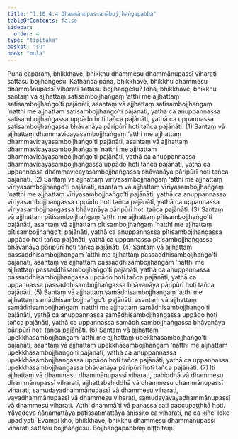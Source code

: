 ```yaml
---
title: "1.10.4.4 Dhammānupassanābojjhaṅgapabba"
tableOfContents: false
sidebar:
  order: 4
type: "tipitaka"
basket: "su"
book: "mula"
---
```



<DynamicBreadcrumb />

<Division number="118" book="mula">

<Paragraph number="384" book="mula">
Puna caparaṃ, bhikkhave, bhikkhu dhammesu dhammānupassī viharati sattasu bojjhaṅgesu. Kathañca pana, bhikkhave, bhikkhu dhammesu dhammānupassī viharati sattasu bojjhaṅgesu? Idha, bhikkhave, bhikkhu santaṃ vā ajjhattaṃ satisambojjhaṅgaṃ ‘atthi me ajjhattaṃ satisambojjhaṅgo’ti pajānāti, asantaṃ vā ajjhattaṃ satisambojjhaṅgaṃ ‘natthi me ajjhattaṃ satisambojjhaṅgo’ti pajānāti, yathā ca anuppannassa satisambojjhaṅgassa uppādo hoti tañca pajānāti, yathā ca uppannassa satisambojjhaṅgassa bhāvanāya pāripūrī hoti tañca pajānāti. (1)
</Paragraph>

<Paragraph number="385" book="mula">
Santaṃ vā ajjhattaṃ dhammavicayasambojjhaṅgaṃ ‘atthi me ajjhattaṃ dhammavicayasambojjhaṅgo’ti pajānāti, asantaṃ vā ajjhattaṃ dhammavicayasambojjhaṅgaṃ ‘natthi me ajjhattaṃ dhammavicayasambojjhaṅgo’ti pajānāti, yathā ca anuppannassa dhammavicayasambojjhaṅgassa uppādo hoti tañca pajānāti, yathā ca uppannassa dhammavicayasambojjhaṅgassa bhāvanāya pāripūrī hoti tañca pajānāti. (2)
</Paragraph>

<Paragraph number="386" book="mula">
Santaṃ vā ajjhattaṃ vīriyasambojjhaṅgaṃ ‘atthi me ajjhattaṃ vīriyasambojjhaṅgo’ti pajānāti, asantaṃ vā ajjhattaṃ vīriyasambojjhaṅgaṃ ‘natthi me ajjhattaṃ vīriyasambojjhaṅgo’ti pajānāti, yathā ca anuppannassa vīriyasambojjhaṅgassa uppādo hoti tañca pajānāti, yathā ca uppannassa vīriyasambojjhaṅgassa bhāvanāya pāripūrī hoti tañca pajānāti. (3)
</Paragraph>

<Paragraph number="387" book="mula">
Santaṃ vā ajjhattaṃ pītisambojjhaṅgaṃ ‘atthi me ajjhattaṃ pītisambojjhaṅgo’ti pajānāti, asantaṃ vā ajjhattaṃ pītisambojjhaṅgaṃ ‘natthi me ajjhattaṃ pītisambojjhaṅgo’ti pajānāti, yathā ca anuppannassa pītisambojjhaṅgassa uppādo hoti tañca pajānāti, yathā ca uppannassa pītisambojjhaṅgassa bhāvanāya pāripūrī hoti tañca pajānāti. (4)
</Paragraph>

<Paragraph number="388" book="mula">
Santaṃ vā ajjhattaṃ passaddhisambojjhaṅgaṃ ‘atthi me ajjhattaṃ passaddhisambojjhaṅgo’ti pajānāti, asantaṃ vā ajjhattaṃ passaddhisambojjhaṅgaṃ ‘natthi me ajjhattaṃ passaddhisambojjhaṅgo’ti pajānāti, yathā ca anuppannassa passaddhisambojjhaṅgassa uppādo hoti tañca pajānāti, yathā ca uppannassa passaddhisambojjhaṅgassa bhāvanāya pāripūrī hoti tañca pajānāti. (5)
</Paragraph>

<Paragraph number="389" book="mula">
Santaṃ vā ajjhattaṃ samādhisambojjhaṅgaṃ ‘atthi me ajjhattaṃ samādhisambojjhaṅgo’ti pajānāti, asantaṃ vā ajjhattaṃ samādhisambojjhaṅgaṃ ‘natthi me ajjhattaṃ samādhisambojjhaṅgo’ti pajānāti, yathā ca anuppannassa samādhisambojjhaṅgassa uppādo hoti tañca pajānāti, yathā ca uppannassa samādhisambojjhaṅgassa bhāvanāya pāripūrī hoti tañca pajānāti. (6)
</Paragraph>

<Paragraph number="390" book="mula">
Santaṃ vā ajjhattaṃ upekkhāsambojjhaṅgaṃ ‘atthi me ajjhattaṃ upekkhāsambojjhaṅgo’ti pajānāti, asantaṃ vā ajjhattaṃ upekkhāsambojjhaṅgaṃ ‘natthi me ajjhattaṃ upekkhāsambojjhaṅgo’ti pajānāti, yathā ca anuppannassa upekkhāsambojjhaṅgassa uppādo hoti tañca pajānāti, yathā ca uppannassa upekkhāsambojjhaṅgassa bhāvanāya pāripūrī hoti tañca pajānāti. (7)
</Paragraph>

<Paragraph number="391" book="mula">
Iti ajjhattaṃ vā dhammesu dhammānupassī viharati, bahiddhā vā dhammesu dhammānupassī viharati, ajjhattabahiddhā vā dhammesu dhammānupassī viharati; samudayadhammānupassī vā dhammesu viharati, vayadhammānupassī vā dhammesu viharati, samudayavayadhammānupassī vā dhammesu viharati. ‘Atthi dhammā’ti vā panassa sati paccupaṭṭhitā hoti. Yāvadeva ñāṇamattāya paṭissatimattāya anissito ca viharati, na ca kiñci loke upādiyati. Evampi kho, bhikkhave, bhikkhu dhammesu dhammānupassī viharati sattasu bojjhaṅgesu.

</Paragraph>
</Division>

<Paragraph number="392" type="center" book="mula">
Bojjhaṅgapabbaṃ niṭṭhitaṃ.
</Paragraph>